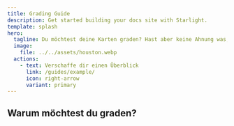 ```yaml
---
title: Grading Guide
description: Get started building your docs site with Starlight.
template: splash
hero:
  tagline: Du möchtest deine Karten graden? Hast aber keine Ahnung was, wo, wie? Dann bist du hier genau richtig!
  image:
    file: ../../assets/houston.webp
  actions:
    - text: Verschaffe dir einen Überblick
      link: /guides/example/
      icon: right-arrow
      variant: primary
---
```



## Warum möchtest du graden?

<CardGrid>
  <LinkCard
    description="Die größtmögliche Wertsteigerung ist für dich das wichtigste."
    href="/guides/example/"
    title="Wertsteigerung"
    variant="primary">
    <ShootingStar
      aria-hidden="true"
      class="icon"
      slot="icon"
      style="background-color: var(--sl-color-orange-low); border-color: var(--sl-color-orange)" />
  </LinkCard>
  <LinkCard
    description="An dieser Karte hängen Erinnerungen und du möchtest sie schützen."
    href="/reference/example/"
    title="Persönlicher Wert"
    variant="primary">
    <Heart
      aria-hidden="true"
      class="icon"
      slot="icon"
      style="background-color: var(--sl-color-red-low); border-color: var(--sl-color-red)" />
  </LinkCard>
</CardGrid>

